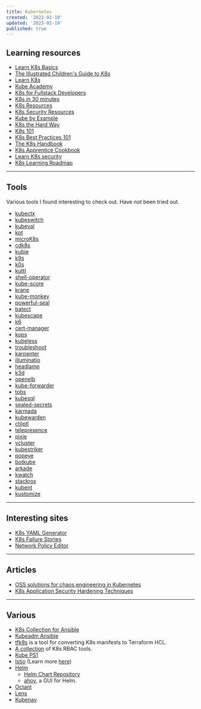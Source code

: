 ```yaml
---
title: Kubernetes
created: '2022-02-10'
updated: '2023-02-19'
published: true
---
```


## Learning resources

-   [Learn K8s Basics](https://kubernetes.io/docs/tutorials/kubernetes-basics/)
-   [The Illustrated Children's Guide to K8s](https://www.cncf.io/phippy/the-childrens-illustrated-guide-to-kubernetes/)
-   [Learn K8s](https://learnk8s.io/)
-   [Kube Academy](https://kube.academy/)
-   [K8s for Fullstack Developers](https://www.digitalocean.com/community/curriculums/kubernetes-for-full-stack-developers)
-   [K8s in 30 minutes](https://github.com/r0hi7/k8s-In-30Mins)
-   [K8s Resources](https://github.com/ramitsurana/awesome-kubernetes)
-   [K8s Security Resources](https://github.com/magnologan/awesome-k8s-security)
-   [Kube by Example](https://kubebyexample.com/)
-   [K8s the Hard Way](https://github.com/kelseyhightower/kubernetes-the-hard-way)
-   [K8s 101](https://luminousmen.com/post/kubernetes-101)
-   [K8s Best Practices 101](https://github.com/diegolnasc/kubernetes-best-practices)
-   [The K8s Handbook](https://www.freecodecamp.org/news/the-kubernetes-handbook/)
-   [K8s Apprentice Cookbook](https://aveuiller.github.io/kubernetes_apprentice_cookbook.html)
-   [Learn K8s security](https://github.com/madhuakula/kubernetes-goat)
-   [K8s Learning Roadmap](https://github.com/techiescamp/kubernetes-learning-path)

---

## Tools

Various tools I found interesting to check out. Have _not_ been tried out.

-   [kubectx](https://github.com/ahmetb/kubectx/)
-   [kubeswitch](https://github.com/danielfoehrKn/kubeswitch)
-   [kubeval](https://kubeval.instrumenta.dev/)
-   [kpt](https://github.com/GoogleContainerTools/kpt)
-   [microK8s](https://microk8s.io/)
-   [cdk8s](https://cdk8s.io/)
-   [kubie](https://github.com/sbstp/kubie)
-   [k9s](https://k9scli.io/)
-   [k0s](https://k0sproject.io/)
-   [kuttl](https://kuttl.dev/)
-   [shell-operator](https://github.com/flant/shell-operator)
-   [kube-score](https://github.com/zegl/kube-score)
-   [krane](https://github.com/appvia/krane)
-   [kube-monkey](https://github.com/asobti/kube-monkey)
-   [powerful-seal](https://github.com/powerfulseal/powerfulseal)
-   [batect](https://batect.dev/)
-   [kubescape](https://github.com/armosec/kubescape)
-   [k6](https://github.com/grafana/k6)
-   [cert-manager](https://cert-manager.io/)
-   [kops](https://github.com/kubernetes/kops)
-   [kubeless](https://kubeless.io/)
-   [troubleshoot](https://troubleshoot.sh/)
-   [karpenter](https://github.com/awslabs/karpenter)
-   [illuminatio](https://github.com/inovex/illuminatio)
-   [headlamp](https://github.com/kinvolk/headlamp)
-   [k3d](https://github.com/rancher/k3d)
-   [openelb](https://github.com/kubesphere/openelb)
-   [kube-forwarder](https://github.com/pixel-point/kube-forwarder)
-   [tobs](https://github.com/timescale/tobs)
-   [kubesql](https://github.com/Dentrax/kubesql)
-   [sealed-secrets](https://github.com/bitnami-labs/sealed-secrets)
-   [karmada](https://github.com/karmada-io/karmada)
-   [kubewarden](https://www.kubewarden.io/)
-   [ctilptl](https://github.com/tilt-dev/ctlptl)
-   [telepresence](https://github.com/telepresenceio/telepresence)
-   [pixie](https://px.dev/)
-   [vcluster](https://github.com/loft-sh/vcluster)
-   [kubestriker](https://github.com/vchinnipilli/kubestriker)
-   [popeye](https://github.com/derailed/popeye)
-   [botkube](https://www.botkube.io/)
-   [arkade](https://github.com/alexellis/arkade)
-   [kwatch](https://github.com/abahmed/kwatch)
-   [stackrox](https://github.com/stackrox/stackrox)
-   [kubent](https://github.com/doitintl/kube-no-trouble)
-   [kustomize](https://kustomize.io/)

---

## Interesting sites

-   [K8s YAML Generator](https://k8syaml.com/)
-   [K8s Failure Stories](https://k8s.af/)
-   [Network Policy Editor](https://editor.cilium.io/)

---

## Articles

-   [OSS solutions for chaos engineering in Kubernetes](https://blog.flant.com/chaos-engineering-in-kubernetes-open-source-tools/)
-   [K8s Application Security Hardening Techniques](https://blog.aquasec.com/kubernetes-hardening-techniques)

---

## Various

-   [K8s Collection for Ansible](https://github.com/ansible-collections/kubernetes.core)
-   [Kubeadm Ansible](https://github.com/kairen/kubeadm-ansible)
-   [tfk8s](https://github.com/jrhouston/tfk8s) is a tool for converting K8s manifests to Terraform HCL.
-   [A collection](https://github.com/mhausenblas/rbac.dev) of K8s RBAC tools.
-   [Kube PS1](https://github.com/jonmosco/kube-ps1)
-   [Istio](https://istio.io/) (Learn more [here](https://github.com/askmeegs/learn-istio))
-   [Helm](https://helm.sh/)
    -   [Helm Chart Repository](https://chartmuseum.com/)
    -   [ahoy](https://github.com/oslabs-beta/Ahoy), a GUI for Helm.
-   [Octant](https://octant.dev/)
-   [Lens](https://github.com/lensapp/lens)
-   [Kubenav](https://github.com/kubenav/kubenav)
